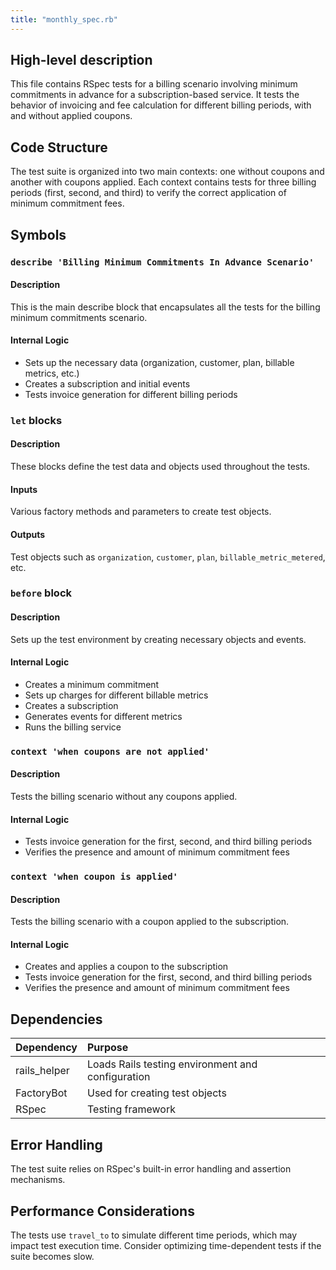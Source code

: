```yaml
---
title: "monthly_spec.rb"
---
```


## High-level description
This file contains RSpec tests for a billing scenario involving minimum commitments in advance for a subscription-based service. It tests the behavior of invoicing and fee calculation for different billing periods, with and without applied coupons.

## Code Structure
The test suite is organized into two main contexts: one without coupons and another with coupons applied. Each context contains tests for three billing periods (first, second, and third) to verify the correct application of minimum commitment fees.

## Symbols

### `describe 'Billing Minimum Commitments In Advance Scenario'`
#### Description
This is the main describe block that encapsulates all the tests for the billing minimum commitments scenario.

#### Internal Logic
- Sets up the necessary data (organization, customer, plan, billable metrics, etc.)
- Creates a subscription and initial events
- Tests invoice generation for different billing periods

### `let` blocks
#### Description
These blocks define the test data and objects used throughout the tests.

#### Inputs
Various factory methods and parameters to create test objects.

#### Outputs
Test objects such as `organization`, `customer`, `plan`, `billable_metric_metered`, etc.

### `before` block
#### Description
Sets up the test environment by creating necessary objects and events.

#### Internal Logic
- Creates a minimum commitment
- Sets up charges for different billable metrics
- Creates a subscription
- Generates events for different metrics
- Runs the billing service

### `context 'when coupons are not applied'`
#### Description
Tests the billing scenario without any coupons applied.

#### Internal Logic
- Tests invoice generation for the first, second, and third billing periods
- Verifies the presence and amount of minimum commitment fees

### `context 'when coupon is applied'`
#### Description
Tests the billing scenario with a coupon applied to the subscription.

#### Internal Logic
- Creates and applies a coupon to the subscription
- Tests invoice generation for the first, second, and third billing periods
- Verifies the presence and amount of minimum commitment fees

## Dependencies
| Dependency | Purpose |
|:-----------|:--------|
| rails_helper | Loads Rails testing environment and configuration |
| FactoryBot | Used for creating test objects |
| RSpec | Testing framework |

## Error Handling
The test suite relies on RSpec's built-in error handling and assertion mechanisms.

## Performance Considerations
The tests use `travel_to` to simulate different time periods, which may impact test execution time. Consider optimizing time-dependent tests if the suite becomes slow.